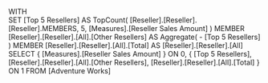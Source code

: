 WITH   
SET [Top 5 Resellers] AS
	TopCount( [Reseller].[Reseller].[Reseller].MEMBERS,
			   5,
			  [Measures].[Reseller Sales Amount] )
MEMBER [Reseller].[Reseller].[All].[Other Resellers] AS
	Aggregate( - [Top 5 Resellers] )
MEMBER [Reseller].[Reseller].[All].[Total] AS
	[Reseller].[Reseller].[All]
SELECT
	{ [Measures].[Reseller Sales Amount] } ON 0,
	{ [Top 5 Resellers],
	  [Reseller].[Reseller].[All].[Other Resellers],
	  [Reseller].[Reseller].[All].[Total] } ON 1
FROM
	[Adventure Works]
